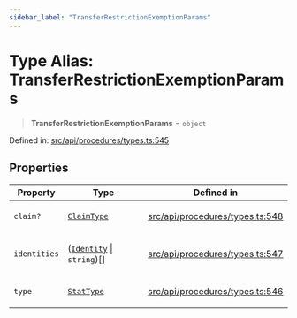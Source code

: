 ```yaml
---
sidebar_label: "TransferRestrictionExemptionParams"
---
```


# Type Alias: TransferRestrictionExemptionParams

> **TransferRestrictionExemptionParams** = `object`

Defined in: [src/api/procedures/types.ts:545](https://github.com/PolymeshAssociation/polymesh-sdk/blob/bee6a2fe7a8ce5db42a6982e793782182cde2153/src/api/procedures/types.ts#L545)

## Properties

<table>
<thead>
<tr>
<th>Property</th>
<th>Type</th>
<th>Defined in</th>
</tr>
</thead>
<tbody>
<tr>
<td>

<a id="claim"></a> `claim?`

</td>
<td>

[`ClaimType`](../../../entities/types/enumerations/ClaimType.mdx)

</td>
<td>

[src/api/procedures/types.ts:548](https://github.com/PolymeshAssociation/polymesh-sdk/blob/bee6a2fe7a8ce5db42a6982e793782182cde2153/src/api/procedures/types.ts#L548)

</td>
</tr>
<tr>
<td>

<a id="identities"></a> `identities`

</td>
<td>

([`Identity`](../../../entities/Identity/classes/Identity.mdx) \| `string`)[]

</td>
<td>

[src/api/procedures/types.ts:547](https://github.com/PolymeshAssociation/polymesh-sdk/blob/bee6a2fe7a8ce5db42a6982e793782182cde2153/src/api/procedures/types.ts#L547)

</td>
</tr>
<tr>
<td>

<a id="type"></a> `type`

</td>
<td>

[`StatType`](../../../entities/types/enumerations/StatType.mdx)

</td>
<td>

[src/api/procedures/types.ts:546](https://github.com/PolymeshAssociation/polymesh-sdk/blob/bee6a2fe7a8ce5db42a6982e793782182cde2153/src/api/procedures/types.ts#L546)

</td>
</tr>
</tbody>
</table>
